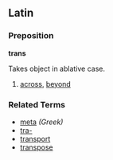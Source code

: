 ==Latin==
===Preposition===
'''trans'''

Takes object in ablative case.

# [[across]], [[beyond]]

===Related Terms===
*[[meta]] ''(Greek)''
*[[tra-]]
*[[transport]]
*[[transpose]]